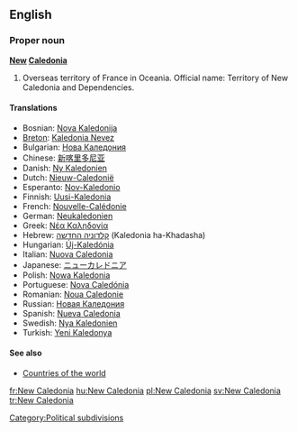 ==English==

===Proper noun===
'''[[New]] [[Caledonia]]'''

# Overseas territory of France in Oceania. Official name: Territory of New Caledonia and Dependencies.

====Translations====
*Bosnian: [[Nova Kaledonija]] {{f}}
*[[Breton]]: [[Kaledonia Nevez]]
*Bulgarian: [[Нова Каледония]]
*Chinese: [[新喀里多尼亚]]
*Danish: [[Ny Kaledonien]]
*Dutch: [[Nieuw-Caledonië]]
*Esperanto: [[Nov-Kaledonio]]
*Finnish: [[Uusi-Kaledonia]]
*French: [[Nouvelle-Calédonie]]
*German: [[Neukaledonien]]
*Greek: [[Νέα Καληδονία]] {{f}}
*Hebrew: [[קלדוניה החדשה]] (Kaledonia ha-Khadasha)
*Hungarian: [[Új-Kaledónia]]
*Italian: [[Nuova Caledonia]]
*Japanese: [[ニューカレドニア]]
*Polish: [[Nowa Kaledonia]]
*Portuguese: [[Nova Caledónia]]
*Romanian: [[Noua Caledonie]] {{f}}
*Russian: [[Новая Каледония]]
*Spanish: [[Nueva Caledonia]]
*Swedish: [[Nya Kaledonien]]
*Turkish: [[Yeni Kaledonya]]

====See also====
*[[Appendix:Countries of the world|Countries of the world]]

[[Category:Political subdivisions]]
[[fr:New Caledonia]]
[[hu:New Caledonia]]
[[pl:New Caledonia]]
[[sv:New Caledonia]]
[[tr:New Caledonia]]